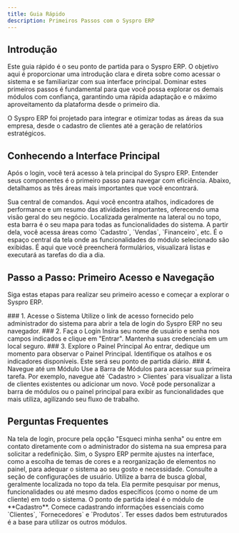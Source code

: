 ```yaml
---
title: Guia Rápido
description: Primeiros Passos com o Syspro ERP
---
```



## Introdução

Este guia rápido é o seu ponto de partida para o Syspro ERP. O objetivo aqui é proporcionar uma introdução clara e direta sobre como acessar o sistema e se familiarizar com sua interface principal. Dominar estes primeiros passos é fundamental para que você possa explorar os demais módulos com confiança, garantindo uma rápida adaptação e o máximo aproveitamento da plataforma desde o primeiro dia.

O Syspro ERP foi projetado para integrar e otimizar todas as áreas da sua empresa, desde o cadastro de clientes até a geração de relatórios estratégicos.

## Conhecendo a Interface Principal

Após o login, você terá acesso à tela principal do Syspro ERP. Entender seus componentes é o primeiro passo para navegar com eficiência. Abaixo, detalhamos as três áreas mais importantes que você encontrará.

<Cards>
  <Card title="Painel Principal (Dashboard)">
    Sua central de comandos. Aqui você encontra atalhos, indicadores de performance e um resumo das atividades importantes, oferecendo uma visão geral do seu negócio.
  </Card>
  <Card title="Barra de Módulos">
    Localizada geralmente na lateral ou no topo, esta barra é o seu mapa para todas as funcionalidades do sistema. A partir dela, você acessa áreas como `Cadastro`, `Vendas`, `Financeiro`, etc.
  </Card>
  <Card title="Área de Trabalho">
    É o espaço central da tela onde as funcionalidades do módulo selecionado são exibidas. É aqui que você preencherá formulários, visualizará listas e executará as tarefas do dia a dia.
  </Card>
</Cards>

## Passo a Passo: Primeiro Acesso e Navegação

Siga estas etapas para realizar seu primeiro acesso e começar a explorar o Syspro ERP.

<Steps>
  <Step>
    ### 1. Acesse o Sistema
    Utilize o link de acesso fornecido pelo administrador do sistema para abrir a tela de login do Syspro ERP no seu navegador.
  </Step>
  <Step>
    ### 2. Faça o Login
    Insira seu nome de usuário e senha nos campos indicados e clique em "Entrar". Mantenha suas credenciais em um local seguro.
  </Step>
  <Step>
    ### 3. Explore o Painel Principal
    Ao entrar, dedique um momento para observar o Painel Principal. Identifique os atalhos e os indicadores disponíveis. Este será seu ponto de partida diário.
  </Step>
  <Step>
    ### 4. Navegue até um Módulo
    Use a Barra de Módulos para acessar sua primeira tarefa. Por exemplo, navegue até `Cadastro > Clientes` para visualizar a lista de clientes existentes ou adicionar um novo.
  </Step>
</Steps>

<Callout title="Dica de Produtividade">
Você pode personalizar a barra de módulos ou o painel principal para exibir as funcionalidades que mais utiliza, agilizando seu fluxo de trabalho.
</Callout>

## Perguntas Frequentes

<Accordions>
  <Accordion title="Esqueci minha senha. O que faço?">
    Na tela de login, procure pela opção "Esqueci minha senha" ou entre em contato diretamente com o administrador do sistema na sua empresa para solicitar a redefinição.
  </Accordion>
  <Accordion title="Posso personalizar a aparência do sistema?">
    Sim, o Syspro ERP permite ajustes na interface, como a escolha de temas de cores e a reorganização de elementos no painel, para adequar o sistema ao seu gosto e necessidade. Consulte a seção de configurações de usuário.
  </Accordion>
  <Accordion title="Como encontro uma funcionalidade específica?">
    Utilize a barra de busca global, geralmente localizada no topo da tela. Ela permite pesquisar por menus, funcionalidades ou até mesmo dados específicos (como o nome de um cliente) em todo o sistema.
  </Accordion>
  <Accordion title="Onde começo a inserir os dados da minha empresa?">
    O ponto de partida ideal é o módulo de **Cadastro**. Comece cadastrando informações essenciais como `Clientes`, `Fornecedores` e `Produtos`. Ter esses dados bem estruturados é a base para utilizar os outros módulos.
  </Accordion>
</Accordions>
